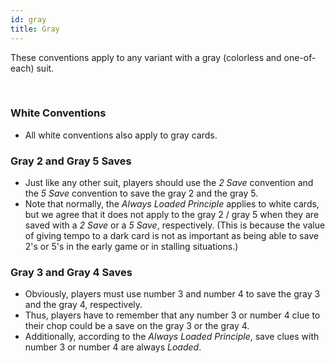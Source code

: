 ```yaml
---
id: gray
title: Gray
---
```


These conventions apply to any variant with a gray (colorless and one-of-each) suit.

<br />

### White Conventions

- All white conventions also apply to gray cards.

### Gray 2 and Gray 5 Saves

- Just like any other suit, players should use the _2 Save_ convention and the _5 Save_ convention to save the gray 2 and the gray 5.
- Note that normally, the *Always Loaded Principle* applies to white cards, but we agree that it does not apply to the gray 2 / gray 5 when they are saved with a _2 Save_ or a _5 Save_, respectively. (This is because the value of giving tempo to a dark card is not as important as being able to save 2's or 5's in the early game or in stalling situations.)

### Gray 3 and Gray 4 Saves

- Obviously, players must use number 3 and number 4 to save the gray 3 and the gray 4, respectively.
- Thus, players have to remember that any number 3 or number 4 clue to their chop could be a save on the gray 3 or the gray 4.
- Additionally, according to the _Always Loaded Principle_, save clues with number 3 or number 4 are always _Loaded_.
